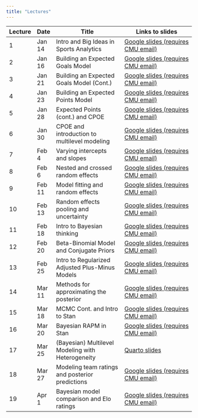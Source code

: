 ```yaml
---
title: "Lectures"
---
```


| Lecture   | Date    | Title                                | Links to slides                              |
|-----------|---------|--------------------------------------|----------------------------------------|
| 1         | Jan 14  | Intro and Big Ideas in Sports Analytics | [Google slides (requires CMU email)](https://docs.google.com/presentation/d/11E6WuPEUj_knejOPa79LmPn5VVd0daxDs9WpFtYH_po/edit?usp=sharing)        |
| 2         | Jan 16  | Building an Expected Goals Model | [Google slides (requires CMU email)](https://docs.google.com/presentation/d/161QTz_uja0G-DiFy6FwIuODhZWBJ1EjmBrknCFheX1k/edit?usp=sharing)        |
| 3         | Jan 21  | Building an Expected Goals Model (Cont.) | [Google slides (requires CMU email)](https://docs.google.com/presentation/d/1vk8DwGvKSV_Ln8-lUmDSiij8EczrrDBzW3xEGIrvChI/edit?usp=sharing)        |
| 4         | Jan 23  | Building an Expected Points Model | [Google slides (requires CMU email)](https://docs.google.com/presentation/d/1iABRMbNXHKkstzU_fHEMexllLkeS2QedAgwouh7IsQQ/edit?usp=sharing)        |
| 5         | Jan 28  | Expected Points (cont.) and CPOE | [Google slides (requires CMU email)](https://docs.google.com/presentation/d/15CRgNs4CQLRGB_QGjNxlWAMKm-QeaZ9D2c0wsed5_FA/edit?usp=sharing)        |
| 6         | Jan 30  | CPOE and introduction to multilevel modeling | [Google slides (requires CMU email)](https://docs.google.com/presentation/d/1o6KkFjaMnM8UDEhwctfC6GYX1BLE_-clHpCVCSJJysk/edit?usp=sharing)        |
| 7         | Feb 4  | Varying intercepts and slopes | [Google slides (requires CMU email)](https://docs.google.com/presentation/d/1nEvsahM5x0vGYFaBs8_OLvhxe4LvrIVdIn7oJ1HCtHQ/edit?usp=sharing)        |
| 8         | Feb 6  | Nested and crossed random effects | [Google slides (requires CMU email)](https://docs.google.com/presentation/d/156Twdfz9Q1vuyeisS_HseqwChmJeZv_wvAhfqBDzz_E/edit?usp=sharing)        |
| 9         | Feb 11  | Model fitting and random effects | [Google slides (requires CMU email)](https://docs.google.com/presentation/d/17CjAnLI6XoIGZUvQ23kbRkLuf8AyNK3A8mKZNAaFzd0/edit?usp=sharing)        |
| 10        | Feb 13  | Random effects pooling and uncertainty | [Google slides (requires CMU email)](https://docs.google.com/presentation/d/1TWo74cCBujGRnwuCNS2eKyCc07LU_gDNYTb9b9UpA3o/edit?usp=sharing)        |
| 11        | Feb 18  | Intro to Bayesian thinking | [Google slides (requires CMU email)](https://docs.google.com/presentation/d/1PItDAxqKlMWNxTjCLY8OoXBDPs7mg6mfSkHarG0ivXA/edit?usp=sharing)        |
| 12        | Feb 20  | Beta-Binomial Model and Conjugate Priors | [Google slides (requires CMU email)](https://docs.google.com/presentation/d/1KWDuu-ofK7ABTO81dqRXwZJ-KUEk0wVjz1KNxSDp4oQ/edit?usp=sharing)        |
| 13        | Feb 25  | Intro to Regularized Adjusted Plus-Minus Models | [Google slides (requires CMU email)](https://docs.google.com/presentation/d/1TtWdsG2oWeUx_-uYLVmG9WBXp3oTkctVr01bYl4aT0s/edit?usp=sharing)        |
| 14        | Mar 11  | Methods for approximating the posterior | [Google slides (requires CMU email)](https://docs.google.com/presentation/d/1mSyfRNRUvS0zMl0ZmeHexjlaLAhRlNEfO_YxzsFwqbQ/edit?usp=sharing)        |
| 15        | Mar 18  | MCMC Cont. and Intro to Stan | [Google slides (requires CMU email)](https://docs.google.com/presentation/d/1AfvfabEI5ews2S8DNJ9DlMoaKM7AZ4KDoUEyL2igUMY/edit?usp=sharing)        |
| 16        | Mar 20  | Bayesian RAPM in Stan | [Google slides (requires CMU email)](https://docs.google.com/presentation/d/1sidWaepnb8mnhOn_thHdBVKb71-n96xtlLthQ8eAZeY/edit?usp=sharing)        |
| 17        | Mar 25  | (Bayesian) Multilevel Modeling with Heterogeneity | [Quarto slides](lectures/17-multilevel-heterogeneity.qmd)
| 18        | Mar 27  | Modeling team ratings and posterior predictions | [Google slides (requires CMU email)](https://docs.google.com/presentation/d/11NFJx7HlS5zOAQrgbx_8hH_mYR3di7_2_ziO1dZMBxI/edit?usp=sharing)        |
| 19        | Apr 1  | Bayesian model comparison and Elo ratings | [Google slides (requires CMU email)](https://docs.google.com/presentation/d/1AyGBAYmQCJzgRzQ8oqh_4VjSPYjtLlnIfH7rSB3QKfs/edit?usp=sharing)        |
